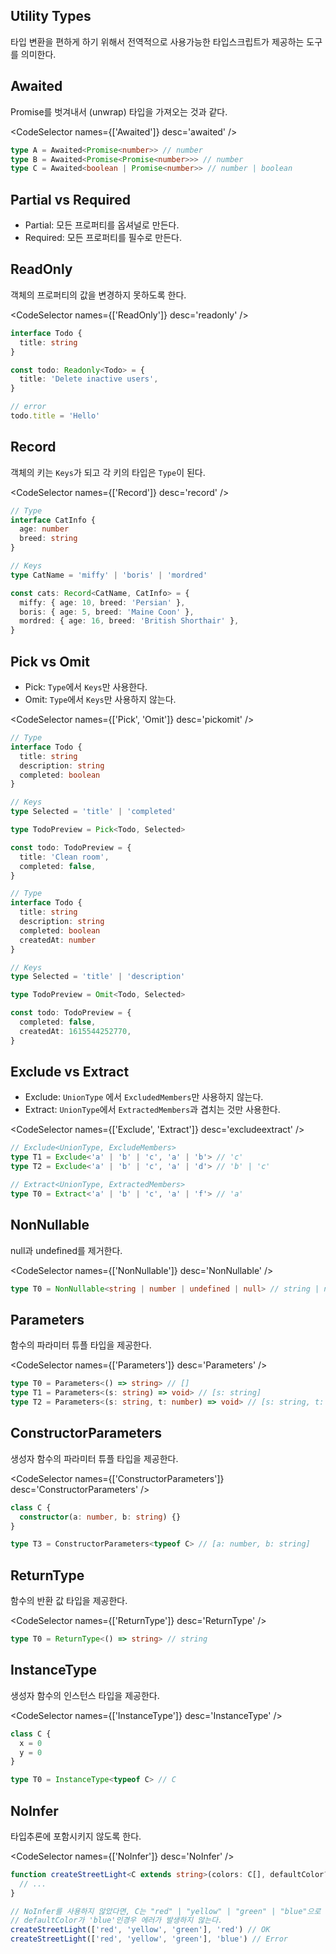 
## Utility Types

타입 변환을 편하게 하기 위해서 전역적으로 사용가능한 타입스크립트가 제공하는 도구를 의미한다.

## Awaited

Promise를 벗겨내서 (unwrap) 타입을 가져오는 것과 같다.

<CodeSelector names={['Awaited']} desc='awaited' />

```ts
type A = Awaited<Promise<number>> // number
type B = Awaited<Promise<Promise<number>>> // number
type C = Awaited<boolean | Promise<number>> // number | boolean
```

## Partial vs Required

- Partial: 모든 프로퍼티를 옵셔널로 만든다.
- Required: 모든 프로퍼티를 필수로 만든다.

## ReadOnly

객체의 프로퍼티의 값을 변경하지 못하도록 한다.

<CodeSelector names={['ReadOnly']} desc='readonly' />

```ts
interface Todo {
  title: string
}

const todo: Readonly<Todo> = {
  title: 'Delete inactive users',
}

// error
todo.title = 'Hello'
```

## Record

객체의 키는 `Keys`가 되고 각 키의 타입은 `Type`이 된다.

<CodeSelector names={['Record']} desc='record' />

```ts
// Type
interface CatInfo {
  age: number
  breed: string
}

// Keys
type CatName = 'miffy' | 'boris' | 'mordred'

const cats: Record<CatName, CatInfo> = {
  miffy: { age: 10, breed: 'Persian' },
  boris: { age: 5, breed: 'Maine Coon' },
  mordred: { age: 16, breed: 'British Shorthair' },
}
```

## Pick vs Omit

- Pick: `Type`에서 `Keys`만 사용한다.
- Omit: `Type`에서 `Keys`만 사용하지 않는다.

<CodeSelector names={['Pick', 'Omit']} desc='pickomit' />

```ts
// Type
interface Todo {
  title: string
  description: string
  completed: boolean
}

// Keys
type Selected = 'title' | 'completed'

type TodoPreview = Pick<Todo, Selected>

const todo: TodoPreview = {
  title: 'Clean room',
  completed: false,
}
```

```ts
// Type
interface Todo {
  title: string
  description: string
  completed: boolean
  createdAt: number
}

// Keys
type Selected = 'title' | 'description'

type TodoPreview = Omit<Todo, Selected>

const todo: TodoPreview = {
  completed: false,
  createdAt: 1615544252770,
}
```

## Exclude vs Extract

- Exclude: `UnionType` 에서 `ExcludedMembers`만 사용하지 않는다.
- Extract: `UnionType`에서 `ExtractedMembers`과 겹치는 것만 사용한다.

<CodeSelector names={['Exclude', 'Extract']} desc='excludeextract' />

```ts
// Exclude<UnionType, ExcludeMembers>
type T1 = Exclude<'a' | 'b' | 'c', 'a' | 'b'> // 'c'
type T2 = Exclude<'a' | 'b' | 'c', 'a' | 'd'> // 'b' | 'c'
```

```ts
// Extract<UnionType, ExtractedMembers>
type T0 = Extract<'a' | 'b' | 'c', 'a' | 'f'> // 'a'
```

## NonNullable

null과 undefined를 제거한다.

<CodeSelector names={['NonNullable']} desc='NonNullable' />

```ts
type T0 = NonNullable<string | number | undefined | null> // string | number
```

## Parameters

함수의 파라미터 튜플 타입을 제공한다.

<CodeSelector names={['Parameters']} desc='Parameters' />

```ts
type T0 = Parameters<() => string> // []
type T1 = Parameters<(s: string) => void> // [s: string]
type T2 = Parameters<(s: string, t: number) => void> // [s: string, t: number]
```

## ConstructorParameters

생성자 함수의 파라미터 튜플 타입을 제공한다.

<CodeSelector names={['ConstructorParameters']} desc='ConstructorParameters' />

```ts
class C {
  constructor(a: number, b: string) {}
}

type T3 = ConstructorParameters<typeof C> // [a: number, b: string]
```

## ReturnType

함수의 반환 값 타입을 제공한다.

<CodeSelector names={['ReturnType']} desc='ReturnType' />

```ts
type T0 = ReturnType<() => string> // string
```

## InstanceType

생성자 함수의 인스턴스 타입을 제공한다.

<CodeSelector names={['InstanceType']} desc='InstanceType' />

```ts
class C {
  x = 0
  y = 0
}

type T0 = InstanceType<typeof C> // C
```

## NoInfer

타입추론에 포함시키지 않도록 한다.

<CodeSelector names={['NoInfer']} desc='NoInfer' />

```ts
function createStreetLight<C extends string>(colors: C[], defaultColor?: NoInfer<C>) {
  // ...
}

// NoInfer를 사용하지 않았다면, C는 "red" | "yellow" | "green" | "blue"으로 추론되며,
// defaultColor가 'blue'인경우 에러가 발생하지 않는다.
createStreetLight(['red', 'yellow', 'green'], 'red') // OK
createStreetLight(['red', 'yellow', 'green'], 'blue') // Error
```
